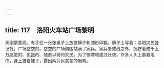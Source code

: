 ```yaml
---
---
---
```

title: 117　洛阳火车站广场黎明
---




天刚蒙蒙亮。有手往一张张桌子上放置牌子和圆形印戳。牌子上写着：洛阳灾民登记处。广场空空的。空空的广场周围站满了宪兵。宪兵警戒线之外，拥挤着成千上万肮脏的、饥饿的、翘首以待的灾民。为了御寒和度过长夜，许多人头上裹着毛巾，身上披着被子，露出两只灰蒙蒙的眼睛。
